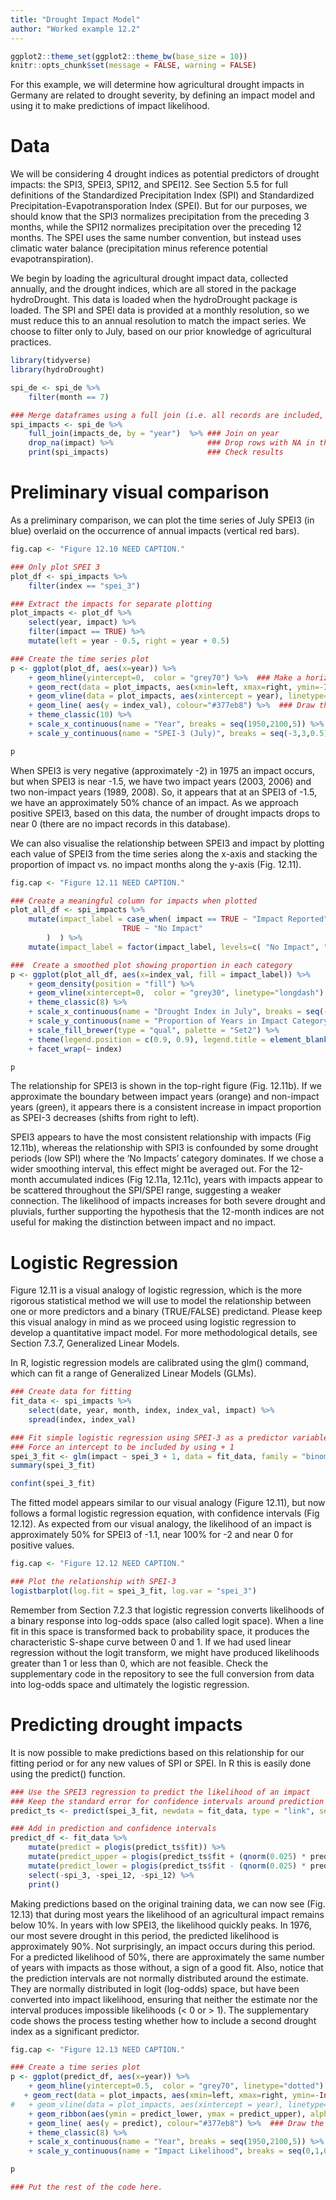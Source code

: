```yaml
---
title: "Drought Impact Model"
author: "Worked example 12.2"
---
```



```r
ggplot2::theme_set(ggplot2::theme_bw(base_size = 10))
knitr::opts_chunk$set(message = FALSE, warning = FALSE)
```
For this example, we will determine how agricultural drought impacts in Germany are related to drought severity, by defining an impact model and using it to make predictions of impact likelihood.

# Data

We will be considering 4 drought indices as potential predictors of drought impacts: the SPI3, SPEI3, SPI12, and SPEI12. See Section 5.5 for full definitions of the Standardized Precipitation Index (SPI) and Standardized Precipitation-Evapotransporation Index (SPEI). But for our purposes, we should know that the SPI3 normalizes precipitation from the preceding 3 months, while the SPI12 normalizes precipitation over the preceding 12 months. The SPEI uses the same number convention, but instead uses climatic water balance (precipitation minus reference potential evapotranspiration). 

We begin by loading the agricultural drought impact data, collected annually, and the drought indices, which are all stored in the package hydroDrought. This data is loaded when the hydroDrought package is loaded. The SPI and SPEI data is provided at a monthly resolution, so we must reduce this to an annual resolution to match the impact series. We choose to filter only to July, based on our prior knowledge of agricultural practices.

```r
library(tidyverse)
library(hydroDrought)

spi_de <- spi_de %>%
	filter(month == 7)

### Merge dataframes using a full join (i.e. all records are included, even if data is missing)
spi_impacts <- spi_de %>%
	full_join(impacts_de, by = "year")  %>%	### Join on year
	drop_na(impact)	%>%						### Drop rows with NA in the impact column
	print(spi_impacts)						### Check results
```
# Preliminary visual comparison
As a preliminary comparison, we can plot the time series of July SPEI3 (in blue) overlaid on the occurrence of annual impacts (vertical red bars).

```r
fig.cap <- "Figure 12.10 NEED CAPTION."
```
```r
### Only plot SPEI 3
plot_df <- spi_impacts %>%
    filter(index == "spei_3")

### Extract the impacts for separate plotting
plot_impacts <- plot_df %>%
    select(year, impact) %>%
    filter(impact == TRUE) %>%
    mutate(left = year - 0.5, right = year + 0.5)

### Create the time series plot
p <- ggplot(plot_df, aes(x=year)) %>%
    + geom_hline(yintercept=0,  color = "grey70") %>%  ### Make a horizontal axis at y= 0
    + geom_rect(data = plot_impacts, aes(xmin=left, xmax=right, ymin=-Inf, ymax=+Inf), fill='pink', alpha=0.9) %>%   ### Create a pink region around the impact
    + geom_vline(data = plot_impacts, aes(xintercept = year), linetype="dotted", color = "red") %>%   ### Add a vertical line at the impact
    + geom_line( aes(y = index_val), colour="#377eb8") %>%  ### Draw the time series of SPI12
    + theme_classic(10) %>%
    + scale_x_continuous(name = "Year", breaks = seq(1950,2100,5)) %>%
    + scale_y_continuous(name = "SPEI-3 (July)", breaks = seq(-3,3,0.5)) 

p
```

When SPEI3 is very negative (approximately -2) in 1975 an impact occurs, but when SPEI3 is near -1.5, we have two impact years (2003, 2006) and two non-impact years (1989, 2008). So, it appears that at an SPEI3 of -1.5, we have an approximately 50% chance of an impact. As we approach positive SPEI3, based on this data, the number of drought impacts drops to near 0 (there are no impact records in this database).

We can also visualise the relationship between SPEI3 and impact by plotting each value of SPEI3 from the time series along the x-axis and stacking the proportion of impact vs. no impact months along the y-axis (Fig. 12.11). 

```r
fig.cap <- "Figure 12.11 NEED CAPTION."
```
```r
### Create a meaningful column for impacts when plotted
plot_all_df <- spi_impacts %>%
    mutate(impact_label = case_when( impact == TRUE ~ "Impact Reported",
        			     TRUE ~ "No Impact"
        )  ) %>%
    mutate(impact_label = factor(impact_label, levels=c( "No Impact", "Impact Reported")))

###  Create a smoothed plot showing proportion in each category
p <- ggplot(plot_all_df, aes(x=index_val, fill = impact_label)) %>%
    + geom_density(position = "fill") %>%
    + geom_vline(xintercept=0,  color = "grey30", linetype="longdash") %>%  ### Make a vartical axis at x= 0
    + theme_classic(8) %>%
    + scale_x_continuous(name = "Drought Index in July", breaks = seq(-5,5,0.5)) %>%
    + scale_y_continuous(name = "Proportion of Years in Impact Category", labels = scales::percent_format(accuracy = 5L), expand = c(0,0)) %>%
    + scale_fill_brewer(type = "qual", palette = "Set2") %>%
    + theme(legend.position = c(0.9, 0.9), legend.title = element_blank()) %>%
    + facet_wrap(~ index)

p
```

The relationship for SPEI3 is shown in the top-right figure (Fig. 12.11b). If we approximate the boundary between impact years (orange) and non-impact years (green), it appears there is a consistent increase in impact proportion as SPEI-3 decreases (shifts from right to left). 

SPEI3 appears to have the most consistent relationship with impacts (Fig 12.11b), whereas the relationship with SPI3 is confounded by some drought periods (low SPI) where the ‘No Impacts’ category dominates. If we chose a wider smoothing interval, this effect might be averaged out. For the 12-month accumulated indices (Fig 12.11a, 12.11c), years with impacts appear to be scattered throughout the SPI/SPEI range, suggesting a weaker connection. The likelihood of impacts increases for both severe drought and pluvials, further supporting the hypothesis that the 12-month indices are not useful for making the distinction between impact and no impact.

# Logistic Regression

Figure 12.11 is a visual analogy of logistic regression, which is the more rigorous statistical method we will use to model the relationship between one or more predictors and a binary (TRUE/FALSE) predictand. Please keep this visual analogy in mind as we proceed using logistic regression to develop a quantitative impact model. For more methodological details, see Section 7.3.7, Generalized Linear Models.

In R, logistic regression models are calibrated using the glm() command, which can fit a range of Generalized Linear Models (GLMs). 

```r
### Create data for fitting
fit_data <- spi_impacts %>%
    select(date, year, month, index, index_val, impact) %>%
    spread(index, index_val)

### Fit simple logistic regression using SPEI-3 as a predictor variable
### Force an intercept to be included by using + 1
spei_3_fit <- glm(impact ~ spei_3 + 1, data = fit_data, family = "binomial")
summary(spei_3_fit)

confint(spei_3_fit)
```

The fitted model appears similar to our visual analogy (Figure 12.11), but now follows a formal logistic regression equation, with confidence intervals (Fig 12.12). As expected from our visual analogy, the likelihood of an impact is approximately 50% for SPEI3 of -1.1, near 100% for -2 and near 0 for positive values. 

```r
fig.cap <- "Figure 12.12 NEED CAPTION."
```
```r
### Plot the relationship with SPEI-3
logistbarplot(log.fit = spei_3_fit, log.var = "spei_3")
```
Remember from Section 7.2.3 that logistic regression converts likelihoods of a binary response into log-odds space (also called logit space). When a line fit in this space is transformed back to probability space, it produces the characteristic S-shape curve between 0 and 1. If we had used linear regression without the logit transform, we might have produced likelihoods greater than 1 or less than 0, which are not feasible.  Check the supplementary code in the repository to see the full conversion from data into log-odds space and ultimately the logistic regression.

# Predicting drought impacts
It is now possible to make predictions based on this relationship for our fitting period or for any new values of SPI or SPEI. In R this is easily done using the predict() function. 

```r
### Use the SPEI3 regression to predict the likelihood of an impact
### Keep the standard error for confidence intervals around prediction
predict_ts <- predict(spei_3_fit, newdata = fit_data, type = "link", se = TRUE)

### Add in prediction and confidence intervals
predict_df <- fit_data %>%
    mutate(predict = plogis(predict_ts$fit)) %>%
    mutate(predict_upper = plogis(predict_ts$fit + (qnorm(0.025) * predict_ts$se.fit))) %>% 
    mutate(predict_lower = plogis(predict_ts$fit - (qnorm(0.025) * predict_ts$se.fit))) %>%
    select(-spi_3, -spei_12, -spi_12) %>%
	print()
```

Making predictions based on the original training data, we can now see (Fig. 12.13) that during most years the likelihood of an agricultural impact remains below 10%. In years with low SPEI3, the likelihood quickly peaks. In 1976, our most severe drought in this period, the predicted likelihood is approximately 90%. Not surprisingly, an impact occurs during this period. For a predicted likelihood of 50%, there are approximately the same number of years with impacts as those without, a sign of a good fit. Also, notice that the prediction intervals are not normally distributed around the estimate. They are normally distributed in logit (log-odds) space, but have been converted into impact likelihood, ensuring that neither the estimate nor the interval produces impossible likelihoods (< 0 or > 1). The supplementary code shows the process testing whether how to include a second drought index as a significant predictor.

```r
fig.cap <- "Figure 12.13 NEED CAPTION."
```
```r
### Create a time series plot
p <- ggplot(predict_df, aes(x=year)) %>%
    + geom_hline(yintercept=0.5,  color = "grey70", linetype="dotted") %>%  ### Make a horizontal axis at y= 0
   + geom_rect(data = plot_impacts, aes(xmin=left, xmax=right, ymin=-Inf, ymax=+Inf), fill='pink', alpha=0.9) %>%   ### Create a pink region around the impact
#   + geom_vline(data = plot_impacts, aes(xintercept = year), linetype="dotted", color = "red") %>%   ### Add a vertical line at the impact
    + geom_ribbon(aes(ymin = predict_lower, ymax = predict_upper), alpha = 0.2, fill = "grey20") %>%
    + geom_line( aes(y = predict), colour="#377eb8") %>%  ### Draw the time series of SPI12
    + theme_classic(8) %>%
    + scale_x_continuous(name = "Year", breaks = seq(1950,2100,5)) %>%
    + scale_y_continuous(name = "Impact Likelihood", breaks = seq(0,1,0.1), labels = scales::percent_format(accuracy = 5L), expand=c(0,0))

p
```


```r
### Put the rest of the code here.
```



